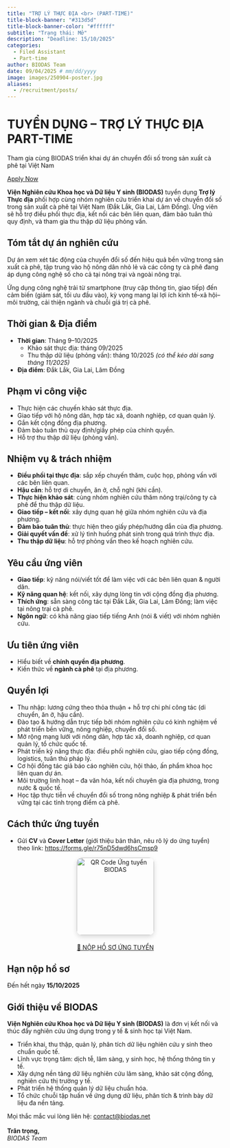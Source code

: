 ```yaml
---
title: "TRỢ LÝ THỰC ĐỊA <br> (PART-TIME)"
title-block-banner: "#313d5d"
title-block-banner-color: "#ffffff"
subtitle: "Trạng thái: Mở"
description: "Deadline: 15/10/2025"
categories:
  - Filed Assistant
  - Part-time
author: BIODAS Team
date: 09/04/2025 # mm/dd/yyyy
image: images/250904-poster.jpg
aliases: 
  - /recruitment/posts/
---
```




```{=html}
<!-- Gắn file CSS -->
<link rel="stylesheet" href="section-recruitment-template.css">

<body class="section-recruitment-template">

  <!-- HERO -->
  <div class="hero">
    <h1>TUYỂN DỤNG – TRỢ LÝ THỰC ĐỊA PART-TIME</h1>
    <p>Tham gia cùng BIODAS triển khai dự án chuyển đổi số trong sản xuất cà phê tại Việt Nam</p>
    <a href="#apply" class="btn-action glow">Apply Now</a>
  </div>

  <!-- MAIN -->
  <div class="layout">

    <!-- Giới thiệu -->
    <section class="slide-left">
      <p><strong>Viện Nghiên cứu Khoa học và Dữ liệu Y sinh (BIODAS)</strong> tuyển dụng <strong>Trợ lý Thực địa</strong> phối hợp cùng nhóm nghiên cứu triển khai dự án về chuyển đổi số trong sản xuất cà phê tại Việt Nam (Đắk Lắk, Gia Lai, Lâm Đồng). Ứng viên sẽ hỗ trợ điều phối thực địa, kết nối các bên liên quan, đảm bảo tuân thủ quy định, và tham gia thu thập dữ liệu phỏng vấn.</p>
    </section>

    <!-- Tóm tắt dự án -->
    <section class="slide-right">
      <h2>Tóm tắt dự án nghiên cứu</h2>
      <div class="callout callout-note">
        <p>Dự án xem xét tác động của chuyển đổi số đến hiệu quả bền vững trong sản xuất cà phê, tập trung vào hộ nông dân nhỏ lẻ và các công ty cà phê đang áp dụng công nghệ số cho cả tại nông trại và ngoài nông trại.</p>
        <p>Ứng dụng công nghệ trải từ smartphone (truy cập thông tin, giao tiếp) đến cảm biến (giám sát, tối ưu đầu vào), kỳ vọng mang lại lợi ích kinh tế–xã hội–môi trường, cải thiện ngành và chuỗi giá trị cà phê.</p>
      </div>
    </section>

    <!-- Thời gian & địa điểm -->
    <section class="slide-left">
      <h2>Thời gian & Địa điểm</h2>
      <div class="callout callout-note">
        <ul>
          <li><strong>Thời gian</strong>: Tháng 9–10/2025
            <ul>
              <li>Khảo sát thực địa: tháng 09/2025</li>
              <li>Thu thập dữ liệu (phỏng vấn): tháng 10/2025 <em>(có thể kéo dài sang tháng 11/2025)</em></li>
            </ul>
          </li>
          <li><strong>Địa điểm</strong>: Đắk Lắk, Gia Lai, Lâm Đồng</li>
        </ul>
      </div>
    </section>

    <!-- Phạm vi công việc -->
    <section class="slide-right">
      <h2>Phạm vi công việc</h2>
      <div class="callout callout-note">
        <ul>
          <li>Thực hiện các chuyến khảo sát thực địa.</li>
          <li>Giao tiếp với hộ nông dân, hợp tác xã, doanh nghiệp, cơ quan quản lý.</li>
          <li>Gắn kết cộng đồng địa phương.</li>
          <li>Đảm bảo tuân thủ quy định/giấy phép của chính quyền.</li>
          <li>Hỗ trợ thu thập dữ liệu (phỏng vấn).</li>
        </ul>
      </div>
    </section>

    <!-- Nhiệm vụ -->
    <section class="slide-left">
      <h2>Nhiệm vụ & trách nhiệm</h2>
      <div class="callout callout-note">
        <ul>
          <li><strong>Điều phối tại thực địa</strong>: sắp xếp chuyến thăm, cuộc họp, phỏng vấn với các bên liên quan.</li>
          <li><strong>Hậu cần</strong>: hỗ trợ di chuyển, ăn ở, chỗ nghỉ (khi cần).</li>
          <li><strong>Thực hiện khảo sát</strong>: cùng nhóm nghiên cứu thăm nông trại/công ty cà phê để thu thập dữ liệu.</li>
          <li><strong>Giao tiếp – kết nối</strong>: xây dựng quan hệ giữa nhóm nghiên cứu và địa phương.</li>
          <li><strong>Đảm bảo tuân thủ</strong>: thực hiện theo giấy phép/hướng dẫn của địa phương.</li>
          <li><strong>Giải quyết vấn đề</strong>: xử lý tình huống phát sinh trong quá trình thực địa.</li>
          <li><strong>Thu thập dữ liệu</strong>: hỗ trợ phỏng vấn theo kế hoạch nghiên cứu.</li>
        </ul>
      </div>
    </section>

    <!-- Yêu cầu -->
    <section class="slide-right">
      <h2>Yêu cầu ứng viên</h2>
      <div class="callout callout-note">
        <ul>
          <li><strong>Giao tiếp</strong>: kỹ năng nói/viết tốt để làm việc với các bên liên quan & người dân.</li>
          <li><strong>Kỹ năng quan hệ</strong>: kết nối, xây dựng lòng tin với cộng đồng địa phương.</li>
          <li><strong>Thích ứng</strong>: sẵn sàng công tác tại Đắk Lắk, Gia Lai, Lâm Đồng; làm việc tại nông trại cà phê.</li>
          <li><strong>Ngôn ngữ</strong>: có khả năng giao tiếp tiếng Anh (nói & viết) với nhóm nghiên cứu.</li>
        </ul>
      </div>
    </section>

    <!-- Ưu tiên -->
    <section class="slide-left">
      <h2>Ưu tiên ứng viên</h2>
      <div class="callout callout-note">
        <ul>
          <li>Hiểu biết về <strong>chính quyền địa phương</strong>.</li>
          <li>Kiến thức về <strong>ngành cà phê</strong> tại địa phương.</li>
        </ul>
      </div>
    </section>

    <!-- Quyền lợi -->
    <section class="slide-right">
      <h2>Quyền lợi</h2>
      <div class="callout callout-tip">
        <ul>
          <li>Thu nhập: lương cứng theo thỏa thuận + hỗ trợ chi phí công tác (di chuyển, ăn ở, hậu cần).</li>
          <li>Đào tạo & hướng dẫn trực tiếp bởi nhóm nghiên cứu có kinh nghiệm về phát triển bền vững, nông nghiệp, chuyển đổi số.</li>
          <li>Mở rộng mạng lưới với nông dân, hợp tác xã, doanh nghiệp, cơ quan quản lý, tổ chức quốc tế.</li>
          <li>Phát triển kỹ năng thực địa: điều phối nghiên cứu, giao tiếp cộng đồng, logistics, tuân thủ pháp lý.</li>
          <li>Cơ hội đồng tác giả báo cáo nghiên cứu, hội thảo, ấn phẩm khoa học liên quan dự án.</li>
          <li>Môi trường linh hoạt – đa văn hóa, kết nối chuyên gia địa phương, trong nước & quốc tế.</li>
          <li>Học tập thực tiễn về chuyển đổi số trong nông nghiệp & phát triển bền vững tại các tỉnh trọng điểm cà phê.</li>
        </ul>
      </div>
    </section>

    <!-- Cách thức ứng tuyển -->
    <section id="apply" class="slide-left">
      <h2>Cách thức ứng tuyển</h2>
      <div class="callout callout-tip">
        <ul>
          <li>Gửi <strong>CV</strong> và <strong>Cover Letter</strong> (giới thiệu bản thân, nêu rõ lý do ứng tuyển) theo link:  
            <a href="https://forms.gle/r75nD5dwd6hsCmsp9" target="_blank">https://forms.gle/r75nD5dwd6hsCmsp9</a></li>
        </ul>
        <div style="text-align:center; margin-top:10px;">
          <img src="images/250904-qrcode.jpeg" alt="QR Code Ứng tuyển BIODAS" width="180" style="border-radius:12px; box-shadow:0 4px 12px rgba(0,0,0,0.15);">
        </div>
        <div style="text-align:center; margin-top:20px;">
          <a href="https://forms.gle/r75nD5dwd6hsCmsp9" class="btn-action glow">📩 NỘP HỒ SƠ ỨNG TUYỂN</a>
        </div>
      </div>
    </section>

    <!-- Hạn nộp -->
    <section class="slide-right">
      <h2>Hạn nộp hồ sơ</h2>
      <div class="callout callout-important">
        Đến hết ngày <strong>15/10/2025</strong>
      </div>
    </section>

    <!-- Giới thiệu BIODAS -->
    <section class="slide-left">
      <h2>Giới thiệu về BIODAS</h2>
      <p><strong>Viện Nghiên cứu Khoa học và Dữ liệu Y sinh (BIODAS)</strong> là đơn vị kết nối và thúc đẩy nghiên cứu ứng dụng trong y tế & sinh học tại Việt Nam.</p>
      <div class="callout callout-note">
        <ul>
          <li>Triển khai, thu thập, quản lý, phân tích dữ liệu nghiên cứu y sinh theo chuẩn quốc tế.</li>
          <li>Lĩnh vực trọng tâm: dịch tễ, lâm sàng, y sinh học, hệ thống thông tin y tế.</li>
          <li>Xây dựng nền tảng dữ liệu nghiên cứu lâm sàng, khảo sát cộng đồng, nghiên cứu thị trường y tế.</li>
          <li>Phát triển hệ thống quản lý dữ liệu chuẩn hóa.</li>
          <li>Tổ chức chuỗi tập huấn về ứng dụng dữ liệu, phân tích & trình bày dữ liệu đa nền tảng.</li>
        </ul>
      </div>
    </section>

    <!-- Footer -->
    <div class="footer-note">
      Mọi thắc mắc vui lòng liên hệ: <a href="mailto:contact@biodas.net">contact@biodas.net</a><br><br>
      <strong>Trân trọng,</strong><br>
      <em>BIODAS Team</em>
    </div>
  </div>

<!-- Gắn file JS -->
<script src="section-recruitment-template.js"></script>
</body>

```